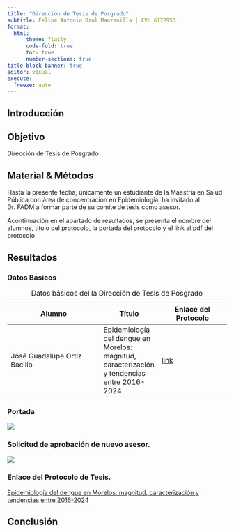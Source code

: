 ```yaml
---
title: "Dirección de Tesis de Posgrado"
subtitle: Felipe Antonio Dzul Manzanilla | CVU 6172953
format: 
  html:
      theme: flatly
      code-fold: true
      toc: true
      number-sections: true
title-block-banner: true
editor: visual
execute:
  freeze: auto
---
```


## Introducción

## Objetivo

Dirección de Tesis de Posgrado

## Material & Métodos

Hasta la presente fecha, únicamente un estudiante de la Maestría en Salud Pública con área de concentración en Epidemiología, ha invitado al Dr. FADM a formar parte de su comite de tesis como asesor.

Acontinuación en el apartado de resultados, se presenta el nombre del alumnos, titulo del protocolo, la portada del protocolo y el link al pdf del protocolo

## Resultados

### Datos Básicos

| Alumno | Título | Enlace del Protocolo |
|--------|-----|------|
| José Guadalupe Ortiz Bacilio | Epidemiología del dengue en Morelos: magnitud, caracterización y tendencias entre 2016-2024 | [link](https://github.com/fdzul/direccion_posgrado/blob/main/protocolo_JGOB.pdf) | 
: Datos básicos del la Dirección de Tesis de Posgrado

### Portada

![](portada_protocolo_JGOB.png)


### Solicitud de aprobación de nuevo asesor.

[![](comite.jpeg)](https://github.com/fdzul/direccion_posgrado/blob/main/protocolo_JGOB.pdf)


### Enlace del Protocolo de Tesis.

[Epidemiología del dengue en Morelos: magnitud, caracterización y tendencias entre 2016-2024](https://github.com/fdzul/direccion_posgrado/blob/main/protocolo_JGOB.pdf)


## Conclusión



